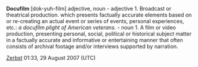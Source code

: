 '''Docufilm''' [dok-yuh-film] adjective, noun
- adjective
1. Broadcast or theatrical production. which presents factually accurate elements based on or re-creating an actual event or series of events, personal experiences, etc.: ''a docufilm plight of American veterans.'' 
- noun
1. A film or video production, presenting personal, social, political or historical subject matter in a factually accurate and informative or entertaining manner that often consists of archival footage and/or interviews supported by narration.

[[User:Zerbst|Zerbst]] 01:33, 29 August 2007 (UTC)